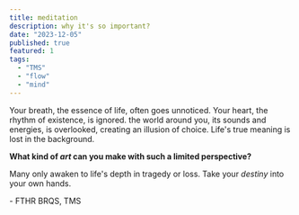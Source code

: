 ```yaml
---
title: meditation
description: why it's so important? 
date: "2023-12-05"
published: true
featured: 1
tags:
  - "TMS"
  - "flow"
  - "mind"
---
```

Your breath, the essence of life, often goes unnoticed. Your heart, the rhythm of existence, is ignored.
the world around you, its sounds and energies, is overlooked, creating an illusion of choice.
Life's true meaning is lost in the background.

**What kind of _art_ can you make with such a limited perspective?**

Many only awaken to life's depth in tragedy or loss. Take your _destiny_ into your own hands.

\- FTHR BRQS, TMS

